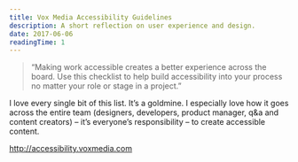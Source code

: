 ```yaml
---
title: Vox Media Accessibility Guidelines
description: A short reflection on user experience and design.
date: 2017-06-06
readingTime: 1
---
```


> &#8220;Making work accessible creates a better experience across the board. Use this checklist to help build accessibility into your process no matter your role or stage in a project.&#8221;

I love every single bit of this list. It&#8217;s a goldmine. I especially love how it goes across the entire team (designers, developers, product manager, q&a and content creators) &#8211; it&#8217;s everyone&#8217;s responsibility &#8211; to create accessible content.

<a href="http://accessibility.voxmedia.com" target="_blank">http://accessibility.voxmedia.com</a>